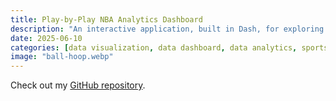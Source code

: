```yaml
---
title: Play-by-Play NBA Analytics Dashboard
description: "An interactive application, built in Dash, for exploring and visualizing NBA play-by-play data and video"
date: 2025-06-10
categories: [data visualization, data dashboard, data analytics, sports analytics]
image: "ball-hoop.webp"
---
```


Check out my [GitHub repository](https://www.github.com/nicklauskim/nba-dash).